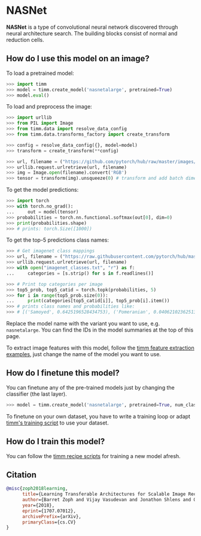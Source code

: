 # NASNet

**NASNet** is a type of convolutional neural network discovered through neural architecture search. The building blocks consist of normal and reduction cells.

## How do I use this model on an image?

To load a pretrained model:

```py
>>> import timm
>>> model = timm.create_model('nasnetalarge', pretrained=True)
>>> model.eval()
```

To load and preprocess the image:

```py 
>>> import urllib
>>> from PIL import Image
>>> from timm.data import resolve_data_config
>>> from timm.data.transforms_factory import create_transform

>>> config = resolve_data_config({}, model=model)
>>> transform = create_transform(**config)

>>> url, filename = ("https://github.com/pytorch/hub/raw/master/images/dog.jpg", "dog.jpg")
>>> urllib.request.urlretrieve(url, filename)
>>> img = Image.open(filename).convert('RGB')
>>> tensor = transform(img).unsqueeze(0) # transform and add batch dimension
```

To get the model predictions:

```py
>>> import torch
>>> with torch.no_grad():
...     out = model(tensor)
>>> probabilities = torch.nn.functional.softmax(out[0], dim=0)
>>> print(probabilities.shape)
>>> # prints: torch.Size([1000])
```

To get the top-5 predictions class names:

```py
>>> # Get imagenet class mappings
>>> url, filename = ("https://raw.githubusercontent.com/pytorch/hub/master/imagenet_classes.txt", "imagenet_classes.txt")
>>> urllib.request.urlretrieve(url, filename) 
>>> with open("imagenet_classes.txt", "r") as f:
...     categories = [s.strip() for s in f.readlines()]

>>> # Print top categories per image
>>> top5_prob, top5_catid = torch.topk(probabilities, 5)
>>> for i in range(top5_prob.size(0)):
...     print(categories[top5_catid[i]], top5_prob[i].item())
>>> # prints class names and probabilities like:
>>> # [('Samoyed', 0.6425196528434753), ('Pomeranian', 0.04062102362513542), ('keeshond', 0.03186424449086189), ('white wolf', 0.01739676296710968), ('Eskimo dog', 0.011717947199940681)]
```

Replace the model name with the variant you want to use, e.g. `nasnetalarge`. You can find the IDs in the model summaries at the top of this page.

To extract image features with this model, follow the [timm feature extraction examples](../feature_extraction), just change the name of the model you want to use.

## How do I finetune this model?

You can finetune any of the pre-trained models just by changing the classifier (the last layer).

```py
>>> model = timm.create_model('nasnetalarge', pretrained=True, num_classes=NUM_FINETUNE_CLASSES)
```
To finetune on your own dataset, you have to write a training loop or adapt [timm's training
script](https://github.com/rwightman/pytorch-image-models/blob/master/train.py) to use your dataset.

## How do I train this model?

You can follow the [timm recipe scripts](../scripts) for training a new model afresh.

## Citation

```BibTeX
@misc{zoph2018learning,
      title={Learning Transferable Architectures for Scalable Image Recognition}, 
      author={Barret Zoph and Vijay Vasudevan and Jonathon Shlens and Quoc V. Le},
      year={2018},
      eprint={1707.07012},
      archivePrefix={arXiv},
      primaryClass={cs.CV}
}
```

<!--
Type: model-index
Collections:
- Name: NASNet
  Paper:
    Title: Learning Transferable Architectures for Scalable Image Recognition
    URL: https://paperswithcode.com/paper/learning-transferable-architectures-for
Models:
- Name: nasnetalarge
  In Collection: NASNet
  Metadata:
    FLOPs: 30242402862
    Parameters: 88750000
    File Size: 356056626
    Architecture:
    - Average Pooling
    - Batch Normalization
    - Convolution
    - Depthwise Separable Convolution
    - Dropout
    - ReLU
    Tasks:
    - Image Classification
    Training Techniques:
    - Label Smoothing
    - RMSProp
    - Weight Decay
    Training Data:
    - ImageNet
    Training Resources: 50x Tesla K40 GPUs
    ID: nasnetalarge
    Dropout: 0.5
    Crop Pct: '0.911'
    Momentum: 0.9
    Image Size: '331'
    Interpolation: bicubic
    Label Smoothing: 0.1
    RMSProp $\epsilon$: 1.0
  Code: https://github.com/rwightman/pytorch-image-models/blob/d8e69206be253892b2956341fea09fdebfaae4e3/timm/models/nasnet.py#L562
  Weights: http://data.lip6.fr/cadene/pretrainedmodels/nasnetalarge-a1897284.pth
  Results:
  - Task: Image Classification
    Dataset: ImageNet
    Metrics:
      Top 1 Accuracy: 82.63%
      Top 5 Accuracy: 96.05%
-->